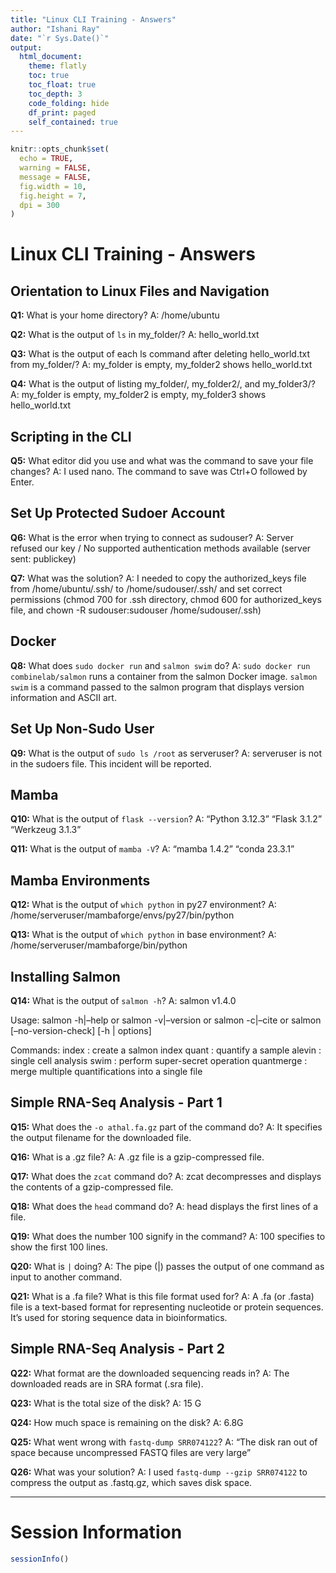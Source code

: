 ```yaml
---
title: "Linux CLI Training - Answers"
author: "Ishani Ray"
date: "`r Sys.Date()`"
output:
  html_document:
    theme: flatly
    toc: true
    toc_float: true
    toc_depth: 3
    code_folding: hide
    df_print: paged
    self_contained: true
---
```


```r
knitr::opts_chunk$set(
  echo = TRUE,
  warning = FALSE,
  message = FALSE,
  fig.width = 10,
  fig.height = 7,
  dpi = 300
)
```

# Linux CLI Training - Answers

## Orientation to Linux Files and Navigation

**Q1:** What is your home directory?
A: /home/ubuntu

**Q2:** What is the output of `ls` in my_folder/?
A: hello_world.txt

**Q3:** What is the output of each ls command after deleting hello_world.txt from my_folder/?
A: my_folder is empty, my_folder2 shows hello_world.txt

**Q4:** What is the output of listing my_folder/, my_folder2/, and my_folder3/?
A: my_folder is empty, my_folder2 is empty, my_folder3 shows hello_world.txt

## Scripting in the CLI

**Q5:** What editor did you use and what was the command to save your file changes?
A: I used nano. The command to save was Ctrl+O followed by Enter.

## Set Up Protected Sudoer Account

**Q6:** What is the error when trying to connect as sudouser?
A: Server refused our key / No supported authentication methods available (server sent: publickey)

**Q7:** What was the solution?
A: I needed to copy the authorized_keys file from /home/ubuntu/.ssh/ to /home/sudouser/.ssh/ and set correct permissions (chmod 700 for .ssh directory, chmod 600 for authorized_keys file, and chown -R sudouser:sudouser /home/sudouser/.ssh)

## Docker

**Q8:** What does `sudo docker run` and `salmon swim` do?
A: `sudo docker run combinelab/salmon` runs a container from the salmon Docker image. `salmon swim` is a command passed to the salmon program that displays version information and ASCII art.

## Set Up Non-Sudo User

**Q9:** What is the output of `sudo ls /root` as serveruser?
A: serveruser is not in the sudoers file. This incident will be reported.

## Mamba

**Q10:** What is the output of `flask --version`?
A: "Python 3.12.3" "Flask 3.1.2" "Werkzeug 3.1.3"

**Q11:** What is the output of `mamba -V`?
A: "mamba 1.4.2" "conda 23.3.1"

## Mamba Environments

**Q12:** What is the output of `which python` in py27 environment?
A: /home/serveruser/mambaforge/envs/py27/bin/python

**Q13:** What is the output of `which python` in base environment?
A: /home/serveruser/mambaforge/bin/python

## Installing Salmon

**Q14:** What is the output of `salmon -h`?
A: salmon v1.4.0

Usage:  salmon -h|--help or
        salmon -v|--version or
        salmon -c|--cite or
        salmon [--no-version-check] <COMMAND> [-h | options]

Commands:
     index      : create a salmon index
     quant      : quantify a sample
     alevin     : single cell analysis
     swim       : perform super-secret operation
     quantmerge : merge multiple quantifications into a single file


## Simple RNA-Seq Analysis - Part 1

**Q15:** What does the `-o athal.fa.gz` part of the command do?
A: It specifies the output filename for the downloaded file.

**Q16:** What is a .gz file?
A: A .gz file is a gzip-compressed file.

**Q17:** What does the `zcat` command do?
A: zcat decompresses and displays the contents of a gzip-compressed file.

**Q18:** What does the `head` command do?
A: head displays the first lines of a file.

**Q19:** What does the number 100 signify in the command?
A: 100 specifies to show the first 100 lines.

**Q20:** What is `|` doing?
A: The pipe (|) passes the output of one command as input to another command.

**Q21:** What is a .fa file? What is this file format used for?
A: A .fa (or .fasta) file is a text-based format for representing nucleotide or protein sequences. It's used for storing sequence data in bioinformatics.

## Simple RNA-Seq Analysis - Part 2

**Q22:** What format are the downloaded sequencing reads in?
A: The downloaded reads are in SRA format (.sra file).

**Q23:** What is the total size of the disk?
A: 15 G

**Q24:** How much space is remaining on the disk?
A: 6.8G

**Q25:** What went wrong with `fastq-dump SRR074122`?
A: "The disk ran out of space because uncompressed FASTQ files are very large" 

**Q26:** What was your solution?
A: I used `fastq-dump --gzip SRR074122` to compress the output as .fastq.gz, which saves disk space.

---

# Session Information

```r
sessionInfo()
```
